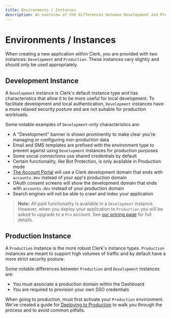 ```yaml
---
title: Environments / Instances
description: An overview of the differences between Development and Production instances
---
```


# Environments / Instances

When creating a new application within Clerk, you are provided with two instances: `Development` and `Production`.  These instances vary slightly and should only be used appropriately.

## Development Instance
A `Development` instance is Clerk's default instance type and has characteristics that allow it to be more useful for local development. To facilitate development and local authentication, `Development` instances have a more relaxed security posture and are not suitable for production workloads.

Some notable examples of `Development`-only characteristics are: 
- A "Development" banner is shown prominently to make clear you're managing or configuring non-production data
- Email and SMS templates are prefixed with the environment type to prevent against using `Development` instances for production purposes
- Some social connections use shared credentials by default 
- Certain functionality, like Bot Protection, is only available in Production mode
- [The Account Portal](/docs/account-portal/overview) will use a Clerk development domain that ends with `accounts.dev` instead of your app's production domain
- OAuth consent screens will show the development domain that ends with `accounts.dev` instead of your production domain
- Search engines will not be able to crawl and index your application

> **Note:** All paid functionality is available in a `Development` instance. However, when you deploy your application to `Production` you will be asked to upgrade to a `Pro` account. See [our pricing page](/pricing) for full details.
## Production Instance
A `Production` instance is the more robust Clerk's instance types. `Production` instances are meant to support high volumes of traffic and by default have a more strict security posture.

Some notable differences between `Production` and `Development` instances are: 
- You must associate a production domain within the Dashboard
- You are required to provision your own SSO credentials 

When going to production, must first activate your `Production` environment. We've created a guide for [Deploying to Production](/docs/deployments/overview#deploying-to-production) to walk you through the process and to avoid common pitfalls.
